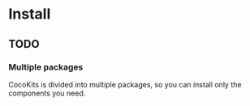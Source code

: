 
<Meta title='Getting Started/Install'/>

<MdxDocPage groupTitle='Getting Started'>

  # Install

  ## TODO

  ### Multiple packages
  CocoKits is divided into multiple packages, so you can install only the components you need.
</MdxDocPage>
